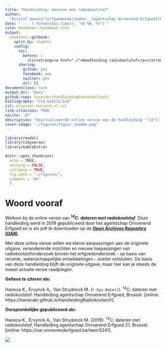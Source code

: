 ```yaml
---
title: "Handleiding: dateren met radiokoolstof"
author: 
  "Kristof Haneca^[erfgoedonderzoeker, [agentschap Onroerend Erfgoed](https://www.onroerenderfgoed.be/), kristof.haneca(at)vlaanderen.be] [![](https://orcid.org/sites/default/files/images/orcid_16x16.png)](https://orcid.org/0000-0002-7719-8305), Anton Ervynck^[erfgoedonderzoeker, [agentschap Onroerend Erfgoed](https://www.onroerenderfgoed.be/)], Mark Van Strydonck^[voormalig hoofd van het [laboratorium voor C14-dateringen](http://www.kikirpa.be/NL/52/253/Datering+C14.htm) aan het Koninklijk Instituut voor het Kunstpatrimonium (KIK/IRPA) in Brussel.]"
date: " -- `r format(Sys.time(), '%d %B, %Y')`"
site: bookdown::bookdown_site
output: 
  bookdown::gitbook:
    split_by: chapter
    config:
      toc:
        before: |
          <li><strong><a href="./">Handleiding radiokoolstof</a></strong></li>
      sharing:
        github: yes
        facebook: yes
        twitter: yes
        all: []
documentclass: book
output_dir: "docs"
github-repo: hanecakr/handleidingRadiokoolstof/
bibliography: "C14_biblio.bib"
csl: elsevier-harvard_nl.csl
link-citations: TRUE
nocite: '@*'
description: "Geactualiseerde online versie van de handleiding '^14^C: dateren met radiokoolstof'"
cover-image: "./figuren/figuur_readme.png"
---
```



```r
library(readxl)
library(tidyverse)
library(kableExtra)

knitr::opts_chunk$set(
  echo = TRUE,
  warning = FALSE,
  collapse = TRUE,
  fig.path = "./figuren/",
  comment = "#>"
  )

```



# Woord vooraf {-}

Welkom bij de online versie van ***^14^C: dateren met radiokoolstof***. Deze handleiding werd in 2019 gepubliceerd door
het agentschap Onroerend Erfgoed en is als pdf te downloaden op de [**Open Archives Repositiry (OAR)**](https://oar.onroerenderfgoed.be/item/5241).

Met deze online versie willen we kleine aanpassingen aan de originele uitgave, veranderende inzichten en nieuwe toepassingen van radiokoolstofonderzoek binnen het erfgoedonderzoek - op basis van recente, wetenschappelijke ontwikkelingen - sneller ontsluiten. De basis van deze handleiding blijft de originele uitgave, maar hier kan je steeds de meest actuele versie raadplegen.


**Gelieve te citeren als:** <br/>

Haneca K., Ervynck A,, Van Strydonck M. (`r Sys.Date()`). ^14^C: dateren met radiokoolstof. Handleiding agentschap Onroerend Erfgoed, Brussel. [online: https://hanecakr.github.io/handleidingRadiokoolstof/]

**Oorspronkelijke gepubliceerd als:** <br/>

Haneca K., Ervynck A,, Van Strydonck M. (2019). ^14^C: dateren met radiokoolstof, Handleiding agentschap Onroerend Erfgoed 21, Brussel. [online: https://oar.onroerenderfgoed.be/item/5241].



 ![](./figuren/figuur_readme.png)
